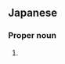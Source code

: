 ==Japanese==
{{ja-kanjitab|あん|な}}

===Proper noun===
{{ja-pos|あんな|proper}}

# {{given name|female|lang=ja|sort=あんな}}